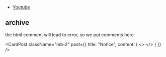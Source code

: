 
<div className="p-4"> </div>

<div className="flex my-2">
  <HomeIcons />
</div>

<div className="my-6 md:my-8">
  <ShowQuote />
</div>

- [Youtube](./youtube.mdx)

<div className="flex my-2">
  <ShowPrompts />
</div>

<div className="bg-black p-10">
  <BaseKnob />
</div>

<div className="grid place-content-center">
  <RichImage
    isOss
    caption={'"If you can\'t tell, does it matter?"'}
    className="w-full md:w-80"
    src={"girl90s.png"}
  />
</div>

## archive

the html comment will lead to error, so we put comments here

<CardPost
  className="mb-2"
  post={{
    title: "Notice",
    content: (
      <>
      </>
    )
  }}
/>